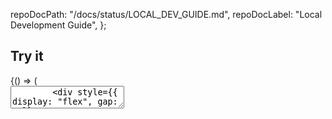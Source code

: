
  repoDocPath: "/docs/status/LOCAL_DEV_GUIDE.md",
  repoDocLabel: "Local Development Guide",
};

<Meta title="Docs/Local Memory API" />

## Try it

<Canvas>
  <Story name="Index & Search">
    {() => (
      <div style={{ display: "grid", gap: 12 }}>
        <textarea
          data-testid="lm-text"
          placeholder="Text to index"
          defaultValue="Harvest.ai makes content transformation easy."
          style={{ height: 100 }}
        />
        <div style={{ display: "flex", gap: 8 }}>
          <button
            onClick={async () => {
              const text = document.querySelector("[data-testid=lm-text]")?.value || "";
              const res = await fetch("/api/local-memory/index", {
                method: "POST",
                headers: { "Content-Type": "application/json" },
                body: JSON.stringify({ namespace: "storybook", id: "example", text }),
              });
              alert("Indexed: " + res.status);
            }}
          >
            Index
          </button>
          <button
            onClick={async () => {
              const res = await fetch("/api/local-memory/search", {
                method: "POST",
                headers: { "Content-Type": "application/json" },
                body: JSON.stringify({
                  namespace: "storybook",
                  query: "content transformation",
                  topK: 5,
                }),
              });
              const json = await res.json();
              const pre = document.querySelector("[data-testid=lm-output]");
              pre.textContent = JSON.stringify(json, null, 2);
            }}
          >
            Search
          </button>
        </div>
        <pre
          data-testid="lm-output"
          style={{
            maxHeight: 300,
            overflow: "auto",
            background: "#111",
            color: "#0f0",
            padding: 12,
          }}
        />
      </div>
    )}
  </Story>
</Canvas>
